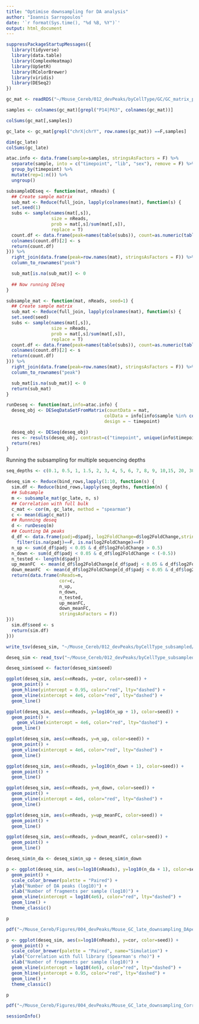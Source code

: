 ```yaml
---
title: "Optimise downsampling for DA analysis"
author: "Ioannis Sarropoulos"
date: '`r format(Sys.time(), "%d %B, %Y")`'
output: html_document
---
```


```r
suppressPackageStartupMessages({
  library(tidyverse)
  library(data.table)
  library(ComplexHeatmap)
  library(UpSetR)
  library(RColorBrewer)
  library(viridis)
  library(DESeq2)
})
```

```r
gc_mat <- readRDS("~/Mouse_Cereb/012_devPeaks/byCellType/GC/GC_matrix_pseudobulk_byLib.rds")

samples <- colnames(gc_mat)[grepl("P14|P63", colnames(gc_mat))]

colSums(gc_mat[,samples])

gc_late <- gc_mat[grepl("chrX|chrY", row.names(gc_mat)) ==F,samples]

dim(gc_late)
colSums(gc_late)

atac.info <- data.frame(sample=samples, stringsAsFactors = F) %>%
  separate(sample, into = c("timepoint", "lib", "sex"), remove = F) %>%
  group_by(timepoint) %>%
  mutate(rep=1:n()) %>%
  ungroup()

subsampleDEseq <- function(mat, nReads) {
  ## Create sample matrix
  sub_mat <- Reduce(full_join, lapply(colnames(mat), function(s) {
  set.seed(1)
  subs <- sample(names(mat[,s]),
                 size = nReads,
                 prob = mat[,s]/sum(mat[,s]),
                 replace = T)
  count.df <- data.frame(peak=names(table(subs)), count=as.numeric(table(subs)), stringsAsFactors = F)
  colnames(count.df)[2] <- s
  return(count.df)
})) %>%
  right_join(data.frame(peak=row.names(mat), stringsAsFactors = F)) %>%
  column_to_rownames("peak")

  sub_mat[is.na(sub_mat)] <- 0
  
  ## Now running DEseq
}


```


```r
subsample_mat <- function(mat, nReads, seed=1) {
  ## Create sample matrix
  sub_mat <- Reduce(full_join, lapply(colnames(mat), function(s) {
  set.seed(seed)
  subs <- sample(names(mat[,s]),
                 size = nReads,
                 prob = mat[,s]/sum(mat[,s]),
                 replace = T)
  count.df <- data.frame(peak=names(table(subs)), count=as.numeric(table(subs)), stringsAsFactors = F)
  colnames(count.df)[2] <- s
  return(count.df)
})) %>%
  right_join(data.frame(peak=row.names(mat), stringsAsFactors = F)) %>%
  column_to_rownames("peak")

  sub_mat[is.na(sub_mat)] <- 0
  return(sub_mat)
}

runDeseq <- function(mat,info=atac.info) {
  deseq_obj <- DESeqDataSetFromMatrix(countData = mat,
                                     colData = info[info$sample %in% colnames(mat),],
                                     design = ~ timepoint)

  deseq_obj <- DESeq(deseq_obj)
  res <- results(deseq_obj, contrast=c("timepoint", unique(info$timepoint)[2], unique(info$timepoint)[1]), alpha = 0.05, lfcThreshold = 0.5)
  return(res)
}
```

Running the subsampling for multiple sequencing depths

```r
seq_depths <- c(0.1, 0.5, 1, 1.5, 2, 3, 4, 5, 6, 7, 8, 9, 10,15, 20, 30, 40, 50, 100) * 1e6

deseq_sim <- Reduce(bind_rows,lapply(1:10, function(s) {
  sim.df <- Reduce(bind_rows,lapply(seq_depths, function(n) {
  ## Subsample
  m <- subsample_mat(gc_late, n, s)
  ## Correlation with full bulk
  c_mat <- cor(m, gc_late, method = "spearman")
  c <- mean(diag(c_mat))
  ## Runnning deseq
  d <- runDeseq(m)
  ## Counting DA peaks
  d_df <- data.frame(padj=d$padj, log2FoldChange=d$log2FoldChange,stringsAsFactors = F) %>%
    filter(is.na(padj)==F, is.na(log2FoldChange)==F)
  n_up <- sum(d_df$padj < 0.05 & d_df$log2FoldChange > 0.5)
  n_down <- sum(d_df$padj < 0.05 & d_df$log2FoldChange < (-0.5))
  n_tested <- length(d$padj)
  up_meanFC  <- mean(d_df$log2FoldChange[d_df$padj < 0.05 & d_df$log2FoldChange > 0.5])
  down_meanFC  <- mean(d_df$log2FoldChange[d_df$padj < 0.05 & d_df$log2FoldChange < (-0.5)])
  return(data.frame(nReads=n, 
                    cor=c,
                    n_up,
                    n_down,
                    n_tested,
                    up_meanFC,
                    down_meanFC,
                    stringsAsFactors = F))
}))
  sim.df$seed <- s
  return(sim.df)
}))


```

```r
write_tsv(deseq_sim, "~/Mouse_Cereb/012_devPeaks/byCellType_subsampled/GC_P14-P63_subsampling_stats.txt")
```

```r
deseq_sim <- read_tsv("~/Mouse_Cereb/012_devPeaks/byCellType_subsampled/GC_P14-P63_subsampling_stats.txt")

deseq_sim$seed <- factor(deseq_sim$seed)
```


```r
ggplot(deseq_sim, aes(x=nReads, y=cor, color=seed)) +
  geom_point() +
  geom_hline(yintercept = 0.95, color="red", lty="dashed") +
  geom_vline(xintercept = 4e6, color="red", lty="dashed") +
  geom_line()

ggplot(deseq_sim, aes(x=nReads, y=log10(n_up + 1), color=seed)) +
  geom_point() +
    geom_vline(xintercept = 4e6, color="red", lty="dashed") +
  geom_line()

ggplot(deseq_sim, aes(x=nReads, y=n_up, color=seed)) +
  geom_point() +
  geom_vline(xintercept = 4e6, color="red", lty="dashed") +
  geom_line()

ggplot(deseq_sim, aes(x=nReads, y=log10(n_down + 1), color=seed)) +
  geom_point() +
  geom_line()

ggplot(deseq_sim, aes(x=nReads, y=n_down, color=seed)) +
  geom_point() +
  geom_vline(xintercept = 4e6, color="red", lty="dashed") +
  geom_line()

ggplot(deseq_sim, aes(x=nReads, y=up_meanFC, color=seed)) +
  geom_point() +
  geom_line()

ggplot(deseq_sim, aes(x=nReads, y=down_meanFC, color=seed)) +
  geom_point() +
  geom_line()
```

```r
deseq_sim$n_da <- deseq_sim$n_up + deseq_sim$n_down

p <- ggplot(deseq_sim, aes(x=log10(nReads), y=log10(n_da + 1), color=seed)) +
  geom_point() +
  scale_color_brewer(palette = "Paired") +
  ylab("Number of DA peaks (log10)") +
  xlab("Number of fragments per sample (log10)") +
  geom_vline(xintercept = log10(4e6), color="red", lty="dashed") +
  geom_line() +
  theme_classic()

p

pdf("~/Mouse_Cereb/Figures/004_devPeaks/Mouse_GC_late_downsampling_DApeaks.pdf", width = 6, height = 4, useDingbats = F); print(p);dev.off()

p <- ggplot(deseq_sim, aes(x=log10(nReads), y=cor, color=seed)) +
  geom_point() +
  scale_color_brewer(palette = "Paired", name="Simulation") +
  ylab("Correlation with full library (Spearman's rho)") +
  xlab("Number of fragments per sample (log10)") +
  geom_vline(xintercept = log10(4e6), color="red", lty="dashed") +
  geom_hline(yintercept = 0.95, color="red", lty="dashed") +
  geom_line() +
  theme_classic()

p

pdf("~/Mouse_Cereb/Figures/004_devPeaks/Mouse_GC_late_downsampling_Correlation_withFull.pdf", width = 6, height = 4, useDingbats = F); print(p);dev.off()
```


```r
sessionInfo()
```

